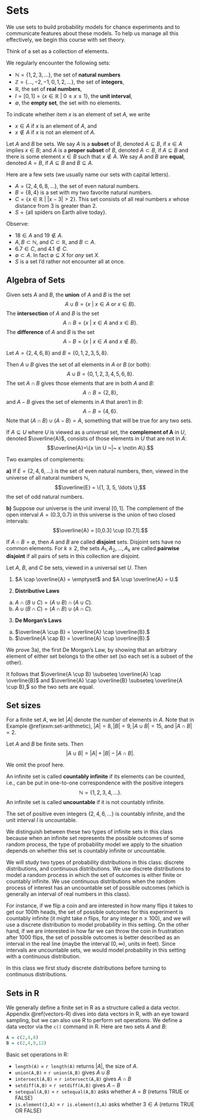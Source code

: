 # Sets {#sets}

We use sets to build probability models for chance experiments and to communicate features about these models. To help us manage all this effectively, we begin this course with set theory.

Think of a set as a collection of elements. 


::: {.example #common-sets}
We regularly encounter the following sets:

  - $\mathbb{N} = \{1, 2, 3, \ldots \}$, the set of **natural numbers**\index{$\mathbb{N}$}
  - $\mathbb{Z} = \{\ldots,-2, -1, 0, 1, 2, \ldots \}$, the set of **integers**\index{$\mathbb{Z}$}, 
  - $\mathbb{R}$, the set of **real numbers**\index{$\mathbb{R}$}, 
  - $I = [0,1] = \{x \in \mathbb{R}~|~0 \leq x \leq 1\}$, the **unit interval**\index{unit interval}, 
  - $\emptyset$, the **empty set**\index{sets!empty set}, the set with no elements. 
:::

To indicate whether item $x$ is an element of set $A$, we write

  - $x \in A$ if $x$ is an element of $A$, and
  - $x \notin A$ if $x$ is not an element of $A$.

::: {.definition #subset}
Let $A$ and $B$ be sets.
We say $A$ is a **subset**\index{sets!subset} of $B$, denoted $A \subseteq B$, if $x \in A$ implies $x \in B$; and $A$ is a **proper subset**\index{sets!subset!proper} of $B$, denoted $A \subset B$, if $A \subseteq B$ and there is some element $x \in B$ such that $x \notin A$. We say $A$ and $B$ are **equal**\index{sets!equal}, denoted $A = B$, if $A \subseteq B$ and $B \subseteq A$.
:::


::: {.example #first-sets}
Here are a few sets (we usually name our sets with capital letters).

  - $A = \{2, 4, 6, 8, \ldots\}$, the set of even natural numbers.
  - $B = \{8,4\}$ is a set with my two favorite natural numbers.
  - $C = \{ x \in \mathbb{R} ~|~ |x-3| > 2 \}.$ This set consists of all real numbers $x$ whose distance from 3 is greater than 2.
  - $S = \{\text{all spiders on Earth alive today}\}$.
  
Observe:

  - $18 \in A$ and $19 \notin A$.
  - $A,B \subset \mathbb{N}$, and $C \subset \mathbb{R}$, and $B \subset A$.
  - $6.7 \in C$, and  $4.1 \notin C$.
  - $\emptyset \subset A$. In fact $\emptyset \subseteq X$ for *any* set $X$.
  - $S$ is a set I'd rather not encounter all at once.
  
:::

  
  
## Algebra of Sets {#algebra-of-sets}

::: {.definition #set-algebra}

Given sets $A$ and $B$, the **union**\index{sets!union} of $A$ and $B$ is the set $$A \cup B = \{x ~|~ x \in A \text{ or } x \in B\}.$$
The **intersection**\index{sets!intersection} of $A$ and $B$ is the set $$A \cap B = \{x ~|~ x \in A \text{ and } x \in B \}.$$
The **difference**\index{sets!difference} of $A$ and $B$ is the set
$$A − B = \{x ~|~ x \in A \text{ and } x \notin B\}.$$
:::


::: {.example #set-arithmetic}
Let $A = \{2,4,6,8\}$ and $B = \{ 0,1,2,3,5,8\}.$

Then $A \cup B$ gives the set of all elements in $A$ or $B$ (or both):  $$A \cup B = \{0,1,2,3,4,5,6,8 \}.$$ The set $A\cap B$ gives those elements that are in both $A$ and $B$: $$A \cap B = \{2,8 \},$$
and $A - B$ gives the set of elements in $A$ that aren't in $B$:
$$A - B = \{4,6\}.$$ 
Note that $(A \cap B) \cup (A - B) = A$, something that will be true for any two sets.
:::

::: {.definition #complement}
If $A \subseteq U$ where $U$ is viewed as a universal set, the **complement of A**\index{sets!complement} in $U$, denoted $\overline{A}$, consists of those elements in $U$ that are not in $A$: $$\overline{A}=\{x \in U ~|~ x \notin A\}.$$
:::

::: {.example #complement}
Two examples of complements:

**a)** If $E = \{2, 4, 6, \ldots \}$ is the set of even natural numbers, then, viewed in the universe of all natural numbers $\mathbb{N}$, $$\overline{E} = \{1, 3, 5, \ldots \},$$ the set of odd natural numbers.

**b)** Suppose our universe is the unit inveral $[0,1]$. The complement of the open interval $A = (0.3,0.7)$  in this universe is the union of two closed intervals: $$\overline{A} = [0,0.3] \cup [0.7,1].$$

:::

:::{.definition #disjoint-sets}
If $A \cap B = \emptyset$, then $A$ and $B$ are called **disjoint**\index{sets!disjoint} sets. Disjoint sets have no common elements. For $k \geq 2$, the sets $A_1, A_2, \ldots, A_k$ are called **pairwise disjoint**\index{sets!pairwise disjoin} if all pairs of sets in this collection are disjoint. 
:::


::: {.theorem #basic-set-props}
Let $A$, $B$, and $C$ be sets, viewed in a universal set $U$. Then

1. $A \cap \overline{A} = \emptyset$ and $A \cup \overline{A} = U.$

2. **Distributive Laws**\index{sets!distributive laws}
  a) $A \cap (B \cup C) = (A \cup B) \cap (A \cup C).$
  b) $A \cup (B \cap C) = (A \cap B) \cup (A \cap C).$

3. **De Morgan's Laws**\index{sets!De Morgan's Laws}
  a) $\overline{A \cup B} = \overline{A} \cap \overline{B}.$
  b) $\overline{A \cap B} = \overline{A} \cup \overline{B}.$
:::


::: {.proof}
We prove 3a), the first De Morgan's Law, by showing that an arbitrary element of either set belongs to the other set (so each set is a subset of the other).

\begin{align*}
x \in \overline{A \cup B} &\iff x \notin A \cup B & \text{ by def'n of complement}\\
    &\iff x \notin A \text{ and } x \notin B & \text{ by def'n of union}\\
    &\iff x \in \overline{A} \text{ and } x \in \overline{B} & \text{ by def'n of complement} \\
    &\iff x \in \overline{A} \cap \overline{B} & \text{ by def'n of intersection}
\end{align*}


It follows that $\overline{A \cup B} \subseteq \overline{A} \cap \overline{B}$ and $\overline{A} \cap \overline{B} \subseteq \overline{A \cup B},$ so the two sets are equal.
:::


## Set sizes {#size-of-sets}

For a finite set $A$, we let $|A|$ denote the number of elements in $A$.
Note that in Example \@ref(exm:set-arithmetic), $|A| = 8, |B| = 9, |A \cup B| = 15,$ and $|A \cap B| = 2$.

::: {.theorem #AuB-size}
Let $A$ and $B$ be finite sets. Then $$|A \cup B| = |A| + |B| - |A \cap B|.$$
:::

We omit the proof here.

An infinite set is called **countably infinite**\index{sets!countably infinite} if its elements can be counted, i.e., can be put in one-to-one correspondence with the positive integers $$\mathbb{N} = \{1, 2, 3, 4, \ldots\}.$$ An infinite set is called **uncountable**\index{sets!uncountable} if it is not countably infinite.

The set of positive even integers $\{2, 4, 6, \ldots \}$ is countably infinite, and the unit interval $I$ is uncountable. 

We distinguish between these two types of infinite sets in this class because when an infinite set represents the possible outcomes of some random process, the type of probability model we apply to the situation depends on whether this set is countably infinite or uncountable.

We will study two types of probability distributions in this class: discrete distributions, and continuous distributions.  We use discrete distributions to model a random process in which the set of outcomes is either finite or countably infinite.  We use continuous distributions when the random process of interest has an uncountable set of possible outcomes (which is generally an interval of real numbers in this class).

For instance, if we flip a coin and are interested in how many flips it takes to get our 100th heads, the set of possible outcomes for this experiment is countably infinite (it might take $n$ flips, for any integer $n \geq 100$), and we will use a discrete distribution to model probability in this setting.  On the other hand, if we are interested in how far we can throw the coin in frustration after 1000 flips, the set of possible outcomes is better described as an interval in the real line (maybe the interval $(0,\infty)$, units in feet). Since intervals are uncountable sets, we would model probability in this setting with a continuous distribution.

In this class we first study discrete distributions before turning to continuous distributions.

## Sets in R

We generally define a finite set in R as a structure called a data vector.  Appendix \@ref(vectors-R) dives into data vectors in R, with an eye toward sampling, but we can also use R to perform set operations.  We define a data vector via the `c()` command in R. Here are two sets $A$ and $B$:

```r
A = c(2,4,8)
B = c(2,4,9,12)
```

Basic set operations in R:

  - `length(A)` = `r length(A)` returns $|A|$, the size of $A$.
  - `union(A,B)` = `r union(A,B)` gives $A \cup B$
  - `intersect(A,B)` = `r intersect(A,B)` gives $A \cap B$
  - `setdiff(A,B)` = `r setdiff(A,B)` gives $A - B$
  - `setequal(A,B)` = `r setequal(A,B)` asks whether $A = B$ (returns TRUE or FALSE)
  - `is.element(3,A)` = `r is.element(3,A)` asks whether $3 \in A$ (returns TRUE OR FALSE)

